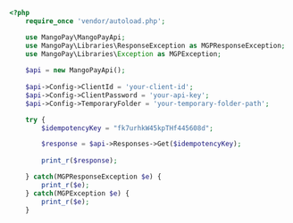   
```php PHP  
<?php
    require_once 'vendor/autoload.php';

    use MangoPay\MangoPayApi;
    use MangoPay\Libraries\ResponseException as MGPResponseException;
    use MangoPay\Libraries\Exception as MGPException;
    
    $api = new MangoPayApi();
    
    $api->Config->ClientId = 'your-client-id';
    $api->Config->ClientPassword = 'your-api-key';
    $api->Config->TemporaryFolder = 'your-temporary-folder-path';

    try {
        $idempotencyKey = "fk7urhkW45kpTHf445608d";

        $response = $api->Responses->Get($idempotencyKey);
    
        print_r($response);

    } catch(MGPResponseException $e) {
        print_r($e);
    } catch(MGPException $e) {
        print_r($e);
    }
```